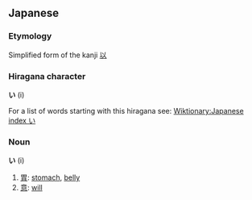 == Japanese ==
===Etymology===
Simplified form of the kanji [[以]]

===Hiragana character===
'''い''' (i)

For a list of words starting with this hiragana see: [[Wiktionary:Japanese index い]]

===Noun===
'''い''' (i)

# [[胃]]: [[stomach]], [[belly]]
# [[意]]: [[will]]